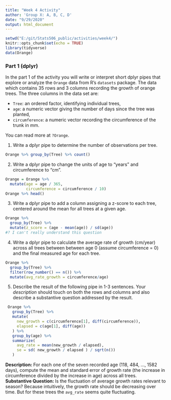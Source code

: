 ```yaml
---
title: "Week 4 Activity"
author: 'Group X: A, B, C, D'
date: "9/29/2020"
output: html_document
---
```

  
```r
setwd("E:/git/Stats506_public/activities/week4/")
knitr::opts_chunk$set(echo = TRUE)
library(tidyverse)
data(Orange)
```

### Part 1 (dplyr)

In the part 1 of the activity you will write or interpret short dplyr pipes
that explore or analyze the `Orange` data from R's `datasets` package. The data
which contains 35 rows and 3 columns recording the growth
of orange trees.  The three columns in the data set are:

  - `Tree`: an ordered factor, identifying individual trees, 
  - `age`: a numeric vector giving the number of days 
    since the tree was planted,
  - `circumference`: a numeric vector recording the circumference of the 
    trunk in mm. 

You can read more at `?Orange`. 

1. Write a dplyr pipe to determine the number of
observations per tree.

```r
Orange %>% group_by(Tree) %>% count()
```

2. Write a dplyr pipe to change the units of age to "years" 
and circumference to "cm".

```r
Orange = Orange %>% 
  mutate(age = age / 365, 
         circumference = circumference / 10)
Orange %>% head()
```

 
3. Write a dplyr pipe to add a column assigning a
z-score to each tree, centered around the mean for all trees at a given age.

```r
Orange %>% 
  group_by(Tree) %>% 
  mutate(z_score = (age - mean(age)) / sd(age))
#? I can't really understand this question
```

 
4. Write a dplyr pipe to calculate the average rate of growth
(cm/year) across all trees between between age 0 (assume circumference = 0) and
the final measured age for each tree.

```r
Orange %>% 
  group_by(Tree) %>%
  filter(row_number() == n()) %>%
  mutate(avg_rate_growth = circumference/age)
```

5. Describe the result of the following pipe in 1-3 sentences. Your
    *description* should touch on both the rows and columns and also describe
    a substantive question addressed by the result. 

```r
 Orange %>%
   group_by(Tree) %>%
   mutate( 
     new_growth = c(circumference[1], diff(circumference)),
     elapsed = c(age[1], diff(age))
   ) %>%
   group_by(age) %>% 
   summarize( 
     avg_rate = mean(new_growth / elapsed),
     se = sd( new_growth / elapsed ) / sqrt(n()) 
   )
```

**Description: **
For each one of the seven recorded age (118, 484, ..., 1582 days), 
compute the mean and standard error of growth rate
(the increase in circumference divided by the increase in age) 
across all trees.  
**Substantive Question: **
Is the fluctuation of average growth rates relevant to season? 
Because intuitively, the growth rate should be decreasing over time. 
But for these trees the `avg_rate` seems quite fluctuating. 

